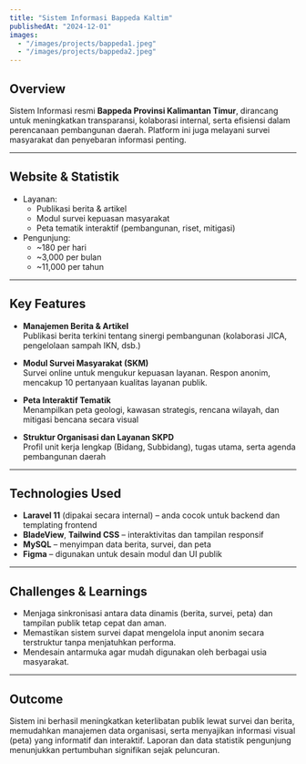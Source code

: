 ---
title: "Sistem Informasi Bappeda Kaltim"
publishedAt: "2024-12-01"
images:
  - "/images/projects/bappeda1.jpeg"
  - "/images/projects/bappeda2.jpeg"
---

## Overview

Sistem Informasi resmi **Bappeda Provinsi Kalimantan Timur**, dirancang untuk meningkatkan transparansi, kolaborasi internal, serta efisiensi dalam perencanaan pembangunan daerah. Platform ini juga melayani survei masyarakat dan penyebaran informasi penting.

---

## Website & Statistik

- Layanan:
  - Publikasi berita & artikel
  - Modul survei kepuasan masyarakat 
  - Peta tematik interaktif (pembangunan, riset, mitigasi)  
- Pengunjung:
  - ~180 per hari
  - ~3,000 per bulan
  - ~11,000 per tahun

---

## Key Features

- **Manajemen Berita & Artikel**  
  Publikasi berita terkini tentang sinergi pembangunan (kolaborasi JICA, pengelolaan sampah IKN, dsb.)

- **Modul Survei Masyarakat (SKM)**  
  Survei online untuk mengukur kepuasan layanan. Respon anonim, mencakup 10 pertanyaan kualitas layanan publik.

- **Peta Interaktif Tematik**  
  Menampilkan peta geologi, kawasan strategis, rencana wilayah, dan mitigasi bencana secara visual

- **Struktur Organisasi dan Layanan SKPD**  
  Profil unit kerja lengkap (Bidang, Subbidang), tugas utama, serta agenda pembangunan daerah 

---

## Technologies Used

- **Laravel 11** (dipakai secara internal) – anda cocok untuk backend dan templating frontend  
- **BladeView**, **Tailwind CSS** – interaktivitas dan tampilan responsif  
- **MySQL** – menyimpan data berita, survei, dan peta  
- **Figma** – digunakan untuk desain modul dan UI publik  

---

## Challenges & Learnings

- Menjaga sinkronisasi antara data dinamis (berita, survei, peta) dan tampilan publik tetap cepat dan aman.
- Memastikan sistem survei dapat mengelola input anonim secara terstruktur tanpa menjatuhkan performa.
- Mendesain antarmuka agar mudah digunakan oleh berbagai usia masyarakat.

---

## Outcome

Sistem ini berhasil meningkatkan keterlibatan publik lewat survei dan berita, memudahkan manajemen data organisasi, serta menyajikan informasi visual (peta) yang informatif dan interaktif. Laporan dan data statistik pengunjung menunjukkan pertumbuhan signifikan sejak peluncuran.
